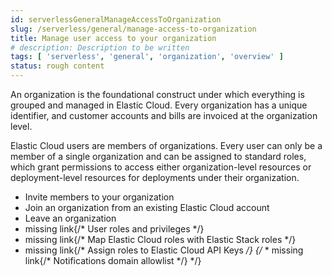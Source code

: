 ```yaml
---
id: serverlessGeneralManageAccessToOrganization
slug: /serverless/general/manage-access-to-organization
title: Manage user access to your organization
# description: Description to be written
tags: [ 'serverless', 'general', 'organization', 'overview' ]
status: rough content
---
```



<RoughContent />

An organization is the foundational construct under which everything is grouped and managed in Elastic Cloud. Every organization has a unique identifier, and customer accounts and bills are invoiced at the organization level. 

Elastic Cloud users are members of organizations. Every user can only be a member of a single organization and can be assigned to standard roles, which grant permissions to access either organization-level resources or deployment-level resources for deployments under their organization.

* <DocLink id="serverlessElasticsearchInviteMembersToYourOrganization">Invite members to your organization</DocLink> 
* <DocLink id="serverlessElasticsearchInviteMembersToYourOrganization" section="join-an-organization-from-an-existing-elastic-cloud-account">Join an organization from an existing Elastic Cloud account</DocLink>
* <DocLink id="serverlessElasticsearchInviteMembersToYourOrganization" section="leave-an-organization">Leave an organization</DocLink>
* <DocBadge><DocIcon size="s" type="unlink" title="missing link"/> missing link</DocBadge>{/*  <DocLink id="enCloudEcUserPrivileges">User roles and privileges</DocLink> */}
* <DocBadge><DocIcon size="s" type="unlink" title="missing link"/> missing link</DocBadge>{/*  <DocLink id="enCloudEcStackUserOrgMember">Map Elastic Cloud roles with Elastic Stack roles</DocLink> */}
* <DocBadge><DocIcon size="s" type="unlink" title="missing link"/> missing link</DocBadge>{/*  <DocLink id="enCloudEcApiKeys">Assign roles to Elastic Cloud API Keys</DocLink> */}
    {/* * <DocBadge><DocIcon size="s" type="unlink" title="missing link"/> missing link</DocBadge>{/*  <DocLink id="enCloudEcOrganizationsNotificationsDomainAllowlist">Notifications domain allowlist</DocLink> */} */}

